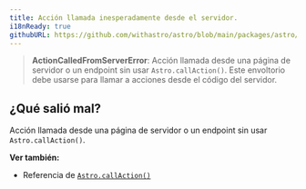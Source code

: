 ```yaml
---
title: Acción llamada inesperadamente desde el servidor.
i18nReady: true
githubURL: https://github.com/withastro/astro/blob/main/packages/astro/src/core/errors/errors-data.ts
---
```


> **ActionCalledFromServerError**: Acción llamada desde una página de servidor o un endpoint sin usar `Astro.callAction()`. Este envoltorio debe usarse para llamar a acciones desde el código del servidor.

## ¿Qué salió mal?

Acción llamada desde una página de servidor o un endpoint sin usar `Astro.callAction()`.

**Ver también:**

- Referencia de [`Astro.callAction()`](/es/reference/api-reference/#callaction)
